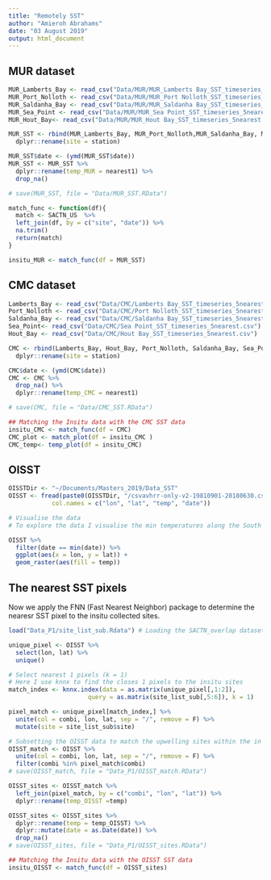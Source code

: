 ```yaml
---
title: "Remotely SST"
author: "Amieroh Abrahams"
date: "03 August 2019"
output: html_document
---
```


## MUR dataset

```r
MUR_Lamberts_Bay <- read_csv("Data/MUR/MUR_Lamberts Bay_SST_timeseries_5nearest.csv")
MUR_Port_Nolloth <- read_csv("Data/MUR/MUR_Port Nolloth_SST_timeseries_5nearest.csv")
MUR_Saldanha_Bay <- read_csv("Data/MUR/MUR_Saldanha Bay_SST_timeseries_5nearest.csv")
MUR_Sea_Point <- read_csv("Data/MUR/MUR_Sea Point_SST_timeseries_5nearest.csv")
MUR_Hout_Bay<- read_csv("Data/MUR/MUR_Hout Bay_SST_timeseries_5nearest.csv")

MUR_SST <- rbind(MUR_Lamberts_Bay, MUR_Port_Nolloth,MUR_Saldanha_Bay, MUR_Hout_Bay, MUR_Sea_Point) %>%
  dplyr::rename(site = station)

MUR_SST$date <- (ymd(MUR_SST$date))
MUR_SST <- MUR_SST %>% 
  dplyr::rename(temp_MUR = nearest1) %>% 
  drop_na()

# save(MUR_SST, file = "Data/MUR_SST.RData")

match_func <- function(df){
  match <- SACTN_US  %>%  
  left_join(df, by = c("site", "date")) %>% 
  na.trim()
  return(match)
}

insitu_MUR <- match_func(df = MUR_SST) 
```

## CMC dataset

```r
Lamberts_Bay <- read_csv("Data/CMC/Lamberts Bay_SST_timeseries_5nearest.csv")
Port_Nolloth <- read_csv("Data/CMC/Port Nolloth_SST_timeseries_5nearest.csv")
Saldanha_Bay <- read_csv("Data/CMC/Saldanha Bay_SST_timeseries_5nearest.csv")
Sea_Point<- read_csv("Data/CMC/Sea Point_SST_timeseries_5nearest.csv")
Hout_Bay <- read_csv("Data/CMC/Hout Bay_SST_timeseries_5nearest.csv")

CMC <- rbind(Lamberts_Bay, Hout_Bay, Port_Nolloth, Saldanha_Bay, Sea_Point) %>%
  dplyr::rename(site = station)

CMC$date <- (ymd(CMC$date))
CMC <- CMC %>% 
  drop_na() %>% 
  dplyr::rename(temp_CMC = nearest1)

# save(CMC, file = "Data/CMC_SST.RData")

## Matching the Insitu data with the CMC SST data
insitu_CMC <- match_func(df = CMC) 
CMC_plot <- match_plot(df = insitu_CMC )
CMC_temp<- temp_plot(df = insitu_CMC)
```

## OISST

```r
OISSTDir <- "~/Documents/Masters_2019/Data_SST"
OISST <- fread(paste0(OISSTDir, "/csvavhrr-only-v2-19810901-20180630.csv"),
            col.names = c("lon", "lat", "temp", "date"))

# Visualise the data
# To explore the data I visualise the min temperatures along the South african coastline.

OISST %>%
  filter(date == min(date)) %>%
  ggplot(aes(x = lon, y = lat)) +
  geom_raster(aes(fill = temp))
```

## The nearest SST pixels
Now we apply the FNN (Fast Nearest Neighbor) package to determine the nearesr SST pixel to the insitu collected sites. 

```r

load("Data_P1/site_list_sub.Rdata") # Loading the SACTN_overlap dataset which allows me to match it to the OISST data 

unique_pixel <- OISST %>%
  select(lon, lat) %>%
  unique()

# Select nearest 1 pixels (k = 1)
# Here I use knnx to find the closes 1 pixels to the insitu sites
match_index <- knnx.index(data = as.matrix(unique_pixel[,1:2]),
                      query = as.matrix(site_list_sub[,5:6]), k = 1)

pixel_match <- unique_pixel[match_index,] %>%
  unite(col = combi, lon, lat, sep = "/", remove = F) %>%
  mutate(site = site_list_sub$site)

# Subsetting the OISST data to match the upwelling sites within the in situ collected temperature data
OISST_match <- OISST %>%
  unite(col = combi, lon, lat, sep = "/", remove = F) %>%
  filter(combi %in% pixel_match$combi)
# save(OISST_match, file = "Data_P1/OISST_match.RData")

OISST_sites <- OISST_match %>%
  left_join(pixel_match, by = c("combi", "lon", "lat")) %>%
  dplyr::rename(temp_OISST =temp)

OISST_sites <- OISST_sites %>% 
  dplyr::rename(temp = temp_OISST) %>%
  dplyr::mutate(date = as.Date(date)) %>% 
  drop_na()
# save(OISST_sites, file = "Data_P1/OISST_sites.RData")

## Matching the Insitu data with the OISST SST data
insitu_OISST <- match_func(df = OISST_sites)
```





